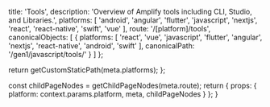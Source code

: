 
  title: 'Tools',
  description: 'Overview of Amplify tools including CLI, Studio, and Libraries.',
  platforms: [
    'android',
    'angular',
    'flutter',
    'javascript',
    'nextjs',
    'react',
    'react-native',
    'swift',
    'vue'
  ],
  route: '/[platform]/tools',
  canonicalObjects: [
    {
      platforms: [
        'react',
        'vue',
        'javascript',
        'flutter',
        'angular',
        'nextjs',
        'react-native',
        'android',
        'swift'
      ],
      canonicalPath: '/gen1/javascript/tools/'
    }
  ]
};

  return getCustomStaticPath(meta.platforms);
};

  const childPageNodes = getChildPageNodes(meta.route);
  return {
    props: {
      platform: context.params.platform,
      meta,
      childPageNodes
    }
  };
}

<Overview childPageNodes={props.childPageNodes} />
